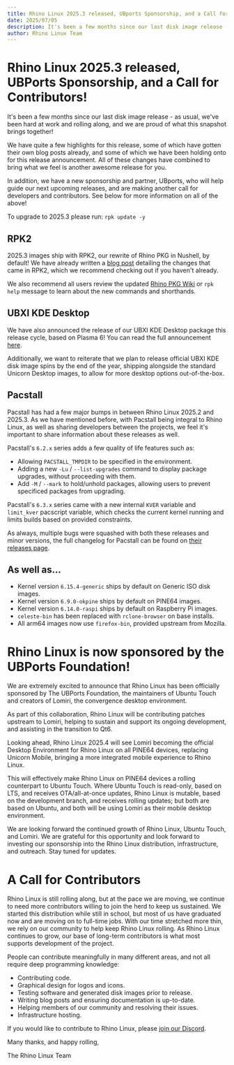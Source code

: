 ```yaml
---
title: Rhino Linux 2025.3 released, UBports Sponsorship, and a Call for Contributors!
date: 2025/07/05
description: It's been a few months since our last disk image release - as usual, we've been hard at work and rolling along, and we are proud of what this snapshot brings together! In addition, we have a new sponsorship and partner, UBports, who will help guide our next upcoming releases, and are making another call for developers and contributors.
author: Rhino Linux Team
---
```


# Rhino Linux 2025.3 released, UBPorts Sponsorship, and a Call for Contributors!

It's been a few months since our last disk image release - as usual, we've been hard at work and rolling along, and we are proud of what this snapshot brings together!

We have quite a few highlights for this release, some of which have gotten their own blog posts already, and some of which we have been holding onto for this release announcement. All of these changes have combined to bring what we feel is another awesome release for you.

In addition, we have a new sponsorship and partner, UBports, who will help guide our next upcoming releases, and are making another call for developers and contributors. See below for more information on all of the above!

To upgrade to 2025.3 please run: `rpk update -y`

## RPK2

2025.3 images ship with RPK2, our rewrite of Rhino PKG in Nushell, by default! We have already written a [blog post](/news-20) detailing the changes that came in RPK2, which we recommend checking out if you haven't already.

We also recommend all users review the updated [Rhino PKG Wiki](https://wiki.rhinolinux.org/user/rpk) or `rpk help` message to learn about the new commands and shorthands.

## UBXI KDE Desktop

We have also announced the release of our UBXI KDE Desktop package this release cycle, based on Plasma 6! You can read the full announcement [here](https://blog.rhinolinux.org/news-20).

Additionally, we want to reiterate that we plan to release official UBXI KDE disk image spins by the end of the year, shipping alongside the standard Unicorn Desktop images, to allow for more desktop options out-of-the-box.

## Pacstall

Pacstall has had a few major bumps in between Rhino Linux 2025.2 and 2025.3. As we have mentioned before, with Pacstall being integral to Rhino Linux, as well as sharing developers between the projects, we feel it's important to share information about these releases as well.

Pacstall's `6.2.x` series adds a few quality of life features such as:
- Allowing `PACSTALL_TMPDIR` to be specified in the environment.
- Adding a new `-Lu` / `--list-upgrades` command to display package upgrades, without proceeding with them.
- Add `-M` / `--mark` to hold/unhold packages, allowing users to prevent specificed packages from upgrading.

Pacstall's `6.3.x` series came with a new internal `KVER` variable and `limit_kver` pacscript variable, which checks the current kernel running and limits builds based on provided constraints.

As always, multiple bugs were squashed with both these releases and minor versions, the full changelog for Pacstall can be found on [their releases page](https://github.com/pacstall/pacstall/releases).

## As well as...

- Kernel version `6.15.4-generic` ships by default on Generic ISO disk images.
- Kernel version `6.9.0-okpine` ships by default on PINE64 images.
- Kernel version `6.14.0-raspi` ships by default on Raspberry Pi images.
- `celeste-bin` has been replaced with `rclone-browser` on base installs.
- All arm64 images now use `firefox-bin`, provided upstream from Mozilla.

# Rhino Linux is now sponsored by the UBPorts Foundation!

We are extremely excited to announce that Rhino Linux has been officially sponsored by The UBPorts Foundation, the maintainers of Ubuntu Touch and creators of Lomiri, the convergence desktop environment.

As part of this collaboration, Rhino Linux will be contributing patches upstream to Lomiri, helping to sustain and support its ongoing development, and assisting in the transition to Qt6.

Looking ahead, Rhino Linux 2025.4 will see Lomiri becoming the official Desktop Environment for Rhino Linux on all PINE64 devices, replacing Unicorn Mobile, bringing a more integrated mobile experience to Rhino Linux.

This will effectively make Rhino Linux on PINE64 devices a rolling counterpart to Ubuntu Touch. Where Ubuntu Touch is read-only, based on LTS, and receives OTA/all-at-once updates, Rhino Linux is mutable, based on the development branch, and receives rolling updates; but both are based on Ubuntu, and both will be using Lomiri as their mobile desktop environment.

We are looking forward the continued growth of Rhino Linux, Ubuntu Touch, and Lomiri. We are grateful for this opportunity and look forward to investing our sponsorship into the Rhino Linux distribution, infrastructure, and outreach. Stay tuned for updates.

# A Call for Contributors

Rhino Linux is still rolling along, but at the pace we are moving, we continue to need more contributors willing to join the herd to keep us sustained. We started this distribution while still in school, but most of us have graduated now and are moving on to full-time jobs. With our time stretched more thin, we rely on our community to help keep Rhino Linux rolling. As Rhino Linux continues to grow, our base of long-term contributors is what most supports development of the project.

People can contribute meaningfully in many different areas, and not all require deep programming knowledge:
- Contributing code.
- Graphical design for logos and icons.
- Testing software and generated disk images prior to release.
- Writing blog posts and ensuring documentation is up-to-date.
- Helping members of our community and resolving their issues.
- Infrastructure hosting.

If you would like to contribute to Rhino Linux, please [join our Discord](https://discord.gg/reSvc8Ztk3).

Many thanks, and happy rolling,

The Rhino Linux Team
